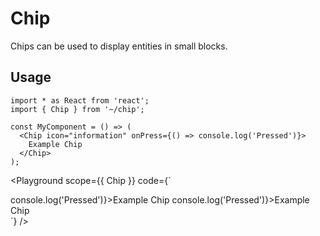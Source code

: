 

# Chip

Chips can be used to display entities in small blocks.

## Usage

```tsx
import * as React from 'react';
import { Chip } from '~/chip';

const MyComponent = () => (
  <Chip icon="information" onPress={() => console.log('Pressed')}>
    Example Chip
  </Chip>
);
```

<Playground
  scope={{ Chip }}
  code={`
<div style={{ display: 'flex'}}>
  <Chip icon="information" onPress={() => console.log('Pressed')}>Example Chip</Chip>
  <Chip icon="information" onPress={() => console.log('Pressed')}>Example Chip</Chip>
</div>
`}
/>
